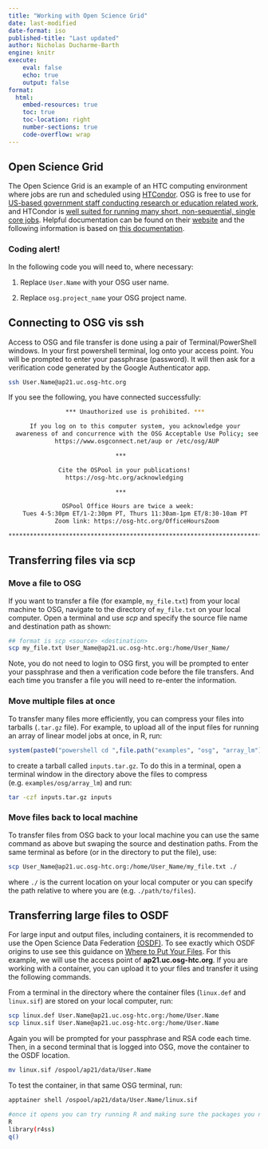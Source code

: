 ```yaml
---
title: "Working with Open Science Grid"
date: last-modified
date-format: iso
published-title: "Last updated"
author: Nicholas Ducharme-Barth
engine: knitr
execute:
    eval: false
    echo: true
    output: false
format:
  html:
    embed-resources: true
    toc: true
    toc-location: right
    number-sections: true
    code-overflow: wrap
---
```



## Open Science Grid

The Open Science Grid is an example of an HTC computing environment where jobs are run and scheduled using [HTCondor](https://htcondor.org/htcondor/overview/). OSG is free to use for [US-based government staff conducting research or education related work](https://github.com/opensciencegrid/osgconnect-portal-markdowns/blob/master/signup_content/signup_modal.md), and HTCondor is [well suited for running many short, non-sequential, single core jobs](https://portal.osg-htc.org/documentation/overview/account_setup/is-it-for-you/). Helpful documentation can be found on their [website](https://portal.osg-htc.org/documentation/) and the following information is based on [this documentation](https://portal.osg-htc.org/documentation/htc_workloads/managing_data/scp/).  

::: {.callout-important}
### Coding alert!
In the following code you will need to, where necessary:

1. Replace `User.Name` with your OSG user name.

2. Replace `osg.project_name` your OSG project name.

:::

## Connecting to OSG vis ssh
Access to OSG and file transfer is done using a pair of Terminal/PowerShell windows. In your first powershell terminal, log onto your access point. You will be prompted to enter your passphrase (password). It will then ask for a verification code generated by the Google Authenticator app. 

```bash
ssh User.Name@ap21.uc.osg-htc.org
```

If you see the following, you have connected successfully: 

```bash

                *** Unauthorized use is prohibited. ***

      If you log on to this computer system, you acknowledge your
  awareness of and concurrence with the OSG Acceptable Use Policy; see
             https://www.osgconnect.net/aup or /etc/osg/AUP

                              ***

              Cite the OSPool in your publications!
                https://osg-htc.org/acknowledging

                              ***

               OSPool Office Hours are twice a week:
    Tues 4-5:30pm ET/1-2:30pm PT, Thurs 11:30am-1pm ET/8:30-10am PT
             Zoom link: https://osg-htc.org/OfficeHoursZoom

***********************************************************************

```

## Transferring files via scp 

### Move a file to OSG 

If you want to transfer a file (for example, `my_file.txt`) from your local machine to OSG, navigate to the directory of `my_file.txt` on your local computer. Open a terminal and use *scp* and specify the source file name and destination path as shown: 

```bash

## format is scp <source> <destination> 
scp my_file.txt User_Name@ap21.uc.osg-htc.org:/home/User_Name/
```

Note, you do not need to login to OSG first, you will be prompted to enter your passphrase and then a verification code before the file transfers. And each time you transfer a file you will need to re-enter the information. 

### Move multiple files at once  

To transfer many files more efficiently, you can compress your files into tarballs (`.tar.gz` file). For example, to upload all of the input files for running an array of linear model jobs at once, in R, run: 

```r
system(paste0("powershell cd ",file.path("examples", "osg", "array_lm"),";tar -czf inputs.tar.gz inputs"))
```
to create a tarball called `inputs.tar.gz`. To do this in a terminal, open a terminal window in the directory above the files to compress (e.g. `examples/osg/array_lm`) and run:  
```bash
tar -czf inputs.tar.gz inputs
```

### Move files back to local machine  

To transfer files from OSG back to your local machine you can use the same command as above but swaping the source and destination paths. From the same terminal as before (or in the directory to put the file), use: 

```bash

scp User_Name@ap21.uc.osg-htc.org:/home/User_Name/my_file.txt ./
```
where `./` is the current location on your local computer or you can specify the path relative to where you are (e.g. `./path/to/files`). 

## Transferring large files to OSDF 

For large input and output files, including containers, it is recommended to use the Open Science Data Federation [(OSDF)](https://osg-htc.org/services/osdf.html). To see exactly which OSDF origins to use see this guidance on [Where to Put Your Files](https://portal.osg-htc.org/documentation/htc_workloads/managing_data/osdf/#where-to-put-your-files). For this example, we will use the access point of **ap21.uc.osg-htc.org**. If you are working with a container, you can upload it to your files and transfer it using the following commands.

From a terminal in the directory where the container files (`linux.def` and `linux.sif`) are stored on your local computer, run:  
```bash
scp linux.def User.Name@ap21.uc.osg-htc.org:/home/User.Name
scp linux.sif User.Name@ap21.uc.osg-htc.org:/home/User.Name
```

Again you will be prompted for your passphrase and RSA code each time. 
Then, in a second terminal that is logged into OSG, move the container to the OSDF location. 

```bash
mv linux.sif /ospool/ap21/data/User.Name
```

To test the container, in that same OSG terminal, run: 
```bash

apptainer shell /ospool/ap21/data/User.Name/linux.sif

#once it opens you can try running R and making sure the packages you need are there
R
library(r4ss)
q()
```

